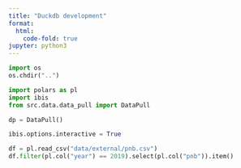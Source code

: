 ```yaml
---
title: "Duckdb development"
format:
  html:
    code-fold: true
jupyter: python3
---
```


```python
import os
os.chdir("..")
```

```python
import polars as pl
import ibis
from src.data.data_pull import DataPull

dp = DataPull()

ibis.options.interactive = True
```

```python
df = pl.read_csv("data/external/pnb.csv")
df.filter(pl.col("year") == 2019).select(pl.col("pnb")).item()
```


